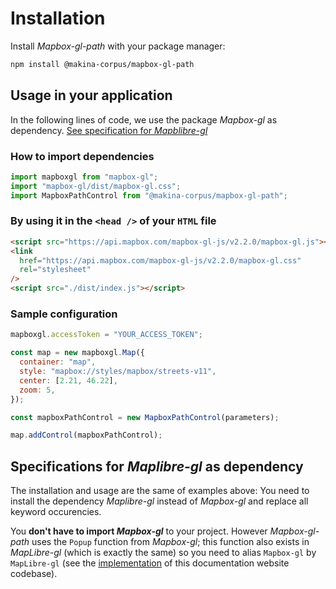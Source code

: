 
# Installation

Install <em>Mapbox-gl-path</em> with your package manager:

```bash
npm install @makina-corpus/mapbox-gl-path
```

## Usage in your application

In the following lines of code, we use the package _Mapbox-gl_ as dependency. [See specification for _Mapblibre-gl_](#specifications-for-maplibre-gl-as-dependency)

### How to import dependencies

```js
import mapboxgl from "mapbox-gl";
import "mapbox-gl/dist/mapbox-gl.css";
import MapboxPathControl from "@makina-corpus/mapbox-gl-path";
```

### By using it in the `<head />` of your `HTML` file

```html
<script src="https://api.mapbox.com/mapbox-gl-js/v2.2.0/mapbox-gl.js"></script>
<link
  href="https://api.mapbox.com/mapbox-gl-js/v2.2.0/mapbox-gl.css"
  rel="stylesheet"
/>
<script src="./dist/index.js"></script>
```

### Sample configuration

```js
mapboxgl.accessToken = "YOUR_ACCESS_TOKEN";

const map = new mapboxgl.Map({
  container: "map",
  style: "mapbox://styles/mapbox/streets-v11",
  center: [2.21, 46.22],
  zoom: 5,
});

const mapboxPathControl = new MapboxPathControl(parameters);

map.addControl(mapboxPathControl);
```

## Specifications for _Maplibre-gl_ as dependency

The installation and usage are the same of examples above: You need to
install the dependency _Maplibre-gl_ instead of _Mapbox-gl_ and replace all keyword occurencies.

You **don't have to import _Mapbox-gl_** to your project. However
_Mapbox-gl-path_ uses the `Popup` function from _Mapbox-gl_; this function also
exists in _MapLibre-gl_ (which is exactly the same) so you need to alias
`Mapbox-gl` by `MapLibre-gl` (see the <a href={mapLibreAliasLink}>implementation</a> of this documentation website codebase).
